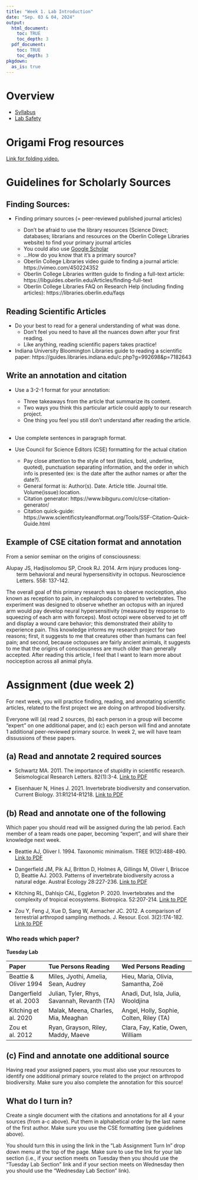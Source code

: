 ```yaml
---
title: "Week 1. Lab Introduction"
date: "Sep. 03 & 04, 2024"
output: 
  html_document:
    toc: TRUE
    toc_depth: 3
  pdf_document:
    toc: TRUE
    toc_depth: 3
pkgdown:
  as_is: true
---
```

# Overview

* [Syllabus](https://aroles.github.io/biol211/index.html)
* [Lab Safety](LabSafetyGuidelines.html)


<!-- # Arthropod Orders  -->

<!-- * Dichotomous key for identifying Insects to Order. -->

# Origami Frog resources

[Link for folding video.](https://youtu.be/uj5t4klo-SA?feature=shared)

# Guidelines for Scholarly Sources

## Finding Sources:

* Finding primary sources (= peer-reviewed published journal articles)

    * Don’t be afraid to use the library resources (Science Direct; databases; librarians and resources on the Oberlin College Libraries website) to find your primary journal articles
    * You could also use [Google Scholar](https://scholar.google.com/)
    * …How do you know that it’s a primary source?
    * Oberlin College Libraries video guide to finding a journal article: https://vimeo.com/450224352
    * Oberlin College Libraries written guide to finding a full-text article: https://libguides.oberlin.edu/Articles/finding-full-text
    * Oberlin College Libraries FAQ on Research Help (including finding articles): https://libraries.oberlin.edu/faqs
    
## Reading Scientific Articles

* Do your best to read for a general understanding of what was done.
    * Don’t feel you need to have all the nuances down after your first reading.
    * Like anything, reading scientific papers takes practice!
    
* Indiana University Bloomington Libraries guide to reading a scientific paper: https://guides.libraries.indiana.edu/c.php?g=992698&p=7182643


## Write an annotation and citation

* Use a 3-2-1 format for your annotation:
    * Three takeaways from the article that summarize its content.
    * Two ways you think this particular article could apply to our research project.
    * One thing you feel you still don’t understand after reading the article.<br><br>

* Use complete sentences in paragraph format.

* Use Council for Science Editors (CSE) formatting for the actual citation
    * Pay close attention to the style of text (italics, bold, underline, quoted), punctuation separating information, and the order in which info is presented (ex: is the date after the author names or after the date?).
    * General format is: Author(s). Date. Article title. Journal title. Volume(issue):location.
    * Citation generator:  https://www.bibguru.com/c/cse-citation-generator/
    * Citation quick-guide: https://www.scientificstyleandformat.org/Tools/SSF-Citation-Quick-Guide.html

## Example of CSE citation format and annotation

From a senior seminar on the origins of consciousness:

<p style="padding-left: 2em; text-indent: -2em;">
Alupay JS, Hadjisolomou SP, Crook RJ. 2014. Arm injury produces long-term behavioral and neural hypersensitivity in octopus. Neuroscience Letters. 558: 137-142. </p>

The overall goal of this primary research was to observe nociception, also known as reception to pain, in cephalopods compared to vertebrates. The experiment was designed to observe whether an octopus with an injured arm would pay develop neural hypersensitivity (measured by response to squeezing of each arm with forceps). Most octopi were observed to jet off and display a wound care behavior; this demonstrated their ability to experience pain. This knowledge informs my research project for two reasons; first, it suggests to me that creatures other than humans can feel pain; and second, because octopuses are fairly ancient animals, it suggests to me that the origins of consciousness are much older than generally accepted. After reading this article, I feel that I want to learn more about nociception across all animal phyla.

# Assignment (due week 2)

For next week, you will practice finding, reading, and annotating scientific articles, related to the first project we are doing on arthropod biodiversity.

Everyone will (a) read 2 sources, (b) each person in a group will become "expert" on one additional paper, and (c) each person will find and annotate 1 additional peer-reviewed primary source. In week 2, we will have team dissussions of these papers.

## (a) Read and annotate 2 required sources

* Schwartz MA. 2011. The importance of stupidity in scientific research. Seismological Research Letters. 82(1):3-4. [Link to PDF](sheets/sci_articles/Schwartz_2011_Imp_stupidity.pdf)

* Eisenhauer N, Hines J. 2021. Invertebrate biodiversity and conservation. Current Biology. 31:R1214-R1218. [Link to PDF](sheets/sci_articles/Eisenhauer_Hines_2021.pdf)


## (b) Read and annotate one of the following

Which paper you should read will be assigned during the lab period. Each member of a team reads one paper, becoming "expert", and will share their knowledge next week.

* Beattie AJ, Oliver I. 1994. Taxonomic minimalism. TREE 9(12):488-490. [Link to PDF](sheets/sci_articles/Beattie_Oliver_1994.pdf)

* Dangerfield JM, Pik AJ, Britton D, Holmes A, Gillings M, Oliver I, Briscoe D, Beattie AJ. 2003. Patterns of invertebrate biodiversity across a natural edge. Austral Ecology 28:227-236. [Link to PDF](sheets/sci_articles/Dangerfield_et_al_2003.pdf)

* Kitching RL, Dahlsjo CAL, Eggleton P. 2020. Invertebrates and the complexity of tropical ecosystems. Biotropica. 52:207-214. [Link to PDF](sheets/sci_articles/Kitching_et_al_2020.pdf)

* Zou Y, Feng J, Xue D, Sang W, Axmacher JC. 2012. A comparison of terrestrial arthropod sampling methods. J. Resour. Ecol. 3(2):174-182. [Link to PDF](sheets/sci_articles/Zou_et_al_2012.pdf)

### Who reads which paper?

<b>Tuesday Lab</b>

| Paper | Tue Persons Reading | Wed Persons Reading |
| :------ | :------------ | :------------ | 
| Beattie & Oliver 1994 | Miles, Jyothi, Amelia, Sean, Audrey | Hieu, Maria, Olivia, Samantha, Zoë |
| Dangerfield et al. 2003 | Julian, Tyler, Rhys, Savannah, Revanth (TA) | Anadi, Dut, Isla, Julia, Wooldjina |
| Kitching et al. 2020 | Malak, Meena, Charles, Mia, Meaghan | Angel, Holly, Sophie, Colten, Riley (TA) |
| Zou et al. 2012 | Ryan, Grayson, Riley, Maddy, Maeve | Clara, Fay, Katie, Owen, William |

## (c) Find and annotate one additional source

Having read your assigned papers, you must also use your resources to identify one additional primary source related to the project on arthropod biodiversity. Make sure you also complete the annotation for this source!

## What do I turn in?

Create a single document with the citations and annotations for all 4 your sources (from a-c above). Put them in alphabetical order by the last name of the first author. Make sure you use the CSE formatting (see guidelines above).

You should turn this in using the link in the "Lab Assignment Turn In" drop down menu at the top of the page. Make sure to use the link for your lab section (i.e., if your section meets on Tuesday then you should use the "Tuesday Lab Section" link and if your section meets on Wednesday then you should use the "Wednesday Lab Section" link). 




